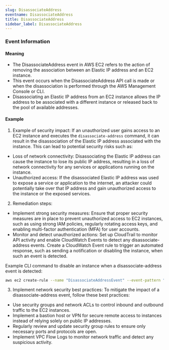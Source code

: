 ```yaml
--- 
slug: DisassociateAddress
eventname: DisassociateAddress
title: DisassociateAddress
sidebar_label: DisassociateAddress
---
```

                       


### Event Information

#### Meaning

- The DisassociateAddress event in AWS EC2 refers to the action of removing the association between an Elastic IP address and an EC2 instance.
- This event occurs when the DisassociateAddress API call is made or when the disassociation is performed through the AWS Management Console or CLI.
- Disassociating an Elastic IP address from an EC2 instance allows the IP address to be associated with a different instance or released back to the pool of available addresses.

#### Example

1. Example of security impact: If an unauthorized user gains access to an EC2 instance and executes the `disassociate-address` command, it can result in the disassociation of the Elastic IP address associated with the instance. This can lead to potential security risks such as:

- Loss of network connectivity: Disassociating the Elastic IP address can cause the instance to lose its public IP address, resulting in a loss of network connectivity for any services or applications running on the instance.
- Unauthorized access: If the disassociated Elastic IP address was used to expose a service or application to the internet, an attacker could potentially take over that IP address and gain unauthorized access to the instance or the exposed services.

2. Remediation steps:
- Implement strong security measures: Ensure that proper security measures are in place to prevent unauthorized access to EC2 instances, such as using strong IAM policies, regularly rotating access keys, and enabling multi-factor authentication (MFA) for user accounts.
- Monitor and detect unauthorized actions: Set up CloudTrail to monitor API activity and enable CloudWatch Events to detect any disassociate-address events. Create a CloudWatch Event rule to trigger an automated response, such as sending a notification or disabling the instance, when such an event is detected.

Example CLI command to disable an instance when a disassociate-address event is detected:
```bash
aws ec2 create-rule --name "DisassociateAddressEvent" --event-pattern "{\"source\": [\"aws.ec2\"], \"detail-type\": [\"EC2 Instance State-change Notification\"], \"detail\": {\"state\": [\"disassociate-address\"]}}" --state "ENABLED" --actions "disable-instance"
```

3. Implement network security best practices: To mitigate the impact of a disassociate-address event, follow these best practices:
- Use security groups and network ACLs to control inbound and outbound traffic to the EC2 instances.
- Implement a bastion host or VPN for secure remote access to instances instead of relying solely on public IP addresses.
- Regularly review and update security group rules to ensure only necessary ports and protocols are open.
- Implement VPC Flow Logs to monitor network traffic and detect any suspicious activity.

 